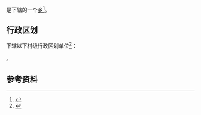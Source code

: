 {{中国乡级行政区|63/23/24/204/000}}

'''{{PAGENAMEBASE}}'''是{{PRC admin/fullname|63/23/24/204/000|3}}下辖的一个[[乡_(中华人民共和国)|乡]]<ref>{{PRC admin/ref sgc|{{PRC admin/parent|63/23/24/204/000}}}}</ref>。

== 行政区划 ==
{{PAGENAMEBASE}}下辖以下村级行政区划单位<ref>{{PRC admin/ref sgc|63/23/24/204/000}}</ref>：

{{PRC admin/children|63/23/24/204/000}}。

== 参考资料 ==
{{reflist}}

{{青海行政区划小作品}}
{{PRC admin/navcat|63/23/24/204/000}}